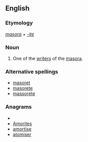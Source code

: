 ==English==

===Etymology===
''[[masora]] + [[-ite]]''

===Noun===
{{en-noun|masorites}}

# One of the [[writer]]s of the [[masora]].

===Alternative spellings===
*[[masoret]]
*[[masorete]]
*[[massorete]]

===Anagrams===
* {{alphagram|aeimorst}}
* [[Amorites#English|Amorites]]
* [[amortise#English|amortise]]
* [[atomiser#English|atomiser]]